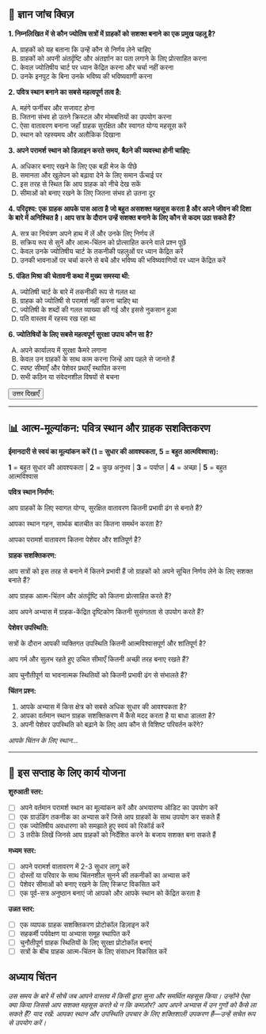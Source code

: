 ## 📝 ज्ञान जांच क्विज़ {.quiz-title}

::: {.quiz-box}
**1. निम्नलिखित में से कौन ज्योतिष सत्रों में ग्राहकों को सशक्त बनाने का एक प्रमुख पहलू है?**

A) ग्राहकों को यह बताना कि उन्हें कौन से निर्णय लेने चाहिए  
B) ग्राहकों को अपनी अंतर्दृष्टि और अंतर्ज्ञान का पता लगाने के लिए प्रोत्साहित करना  
C) केवल ज्योतिषीय चार्ट पर ध्यान केंद्रित करना और चर्चा नहीं करना  
D) उनके इनपुट के बिना उनके भविष्य की भविष्यवाणी करना

**2. पवित्र स्थान बनाने का सबसे महत्वपूर्ण तत्व है:**

A) महंगे फर्नीचर और सजावट होना  
B) जितना संभव हो उतने क्रिस्टल और मोमबत्तियों का उपयोग करना  
C) ऐसा वातावरण बनाना जहाँ ग्राहक सुरक्षित और स्वागत योग्य महसूस करें  
D) स्थान को रहस्यमय और अलौकिक दिखाना

**3. अपने परामर्श स्थान को डिज़ाइन करते समय, बैठने की व्यवस्था होनी चाहिए:**

A) अधिकार बनाए रखने के लिए एक बड़ी मेज के पीछे  
B) समानता और खुलेपन को बढ़ावा देने के लिए समान ऊँचाई पर  
C) इस तरह से स्थित कि आप ग्राहक को नीचे देख सकें  
D) सीमाओं को बनाए रखने के लिए जितना संभव हो उतना दूर

**4. परिदृश्य: एक ग्राहक आपके पास आता है जो बहुत असशक्त महसूस करता है और अपने जीवन की दिशा के बारे में अनिश्चित है। आप सत्र के दौरान उन्हें सशक्त बनाने के लिए कौन से कदम उठा सकते हैं?**

A) सत्र का नियंत्रण अपने हाथ में लें और उनके लिए निर्णय लें  
B) सक्रिय रूप से सुनें और आत्म-चिंतन को प्रोत्साहित करने वाले प्रश्न पूछें  
C) केवल उनके ज्योतिषीय चार्ट के तकनीकी पहलुओं पर ध्यान केंद्रित करें  
D) उनकी भावनाओं पर चर्चा करने से बचें और भविष्य की भविष्यवाणियों पर ध्यान केंद्रित करें

**5. पंडित मिश्रा की चेतावनी कथा में मुख्य समस्या थी:**

A) ज्योतिषी चार्ट के बारे में तकनीकी रूप से गलत था  
B) ग्राहक को ज्योतिषी से परामर्श नहीं करना चाहिए था  
C) ज्योतिषी के शब्दों की गलत व्याख्या की गई और इससे नुकसान हुआ  
D) पति वास्तव में रहस्य रख रहा था

**6. ज्योतिषियों के लिए सबसे महत्वपूर्ण सुरक्षा उपाय कौन सा है?**

A) अपने कार्यालय में सुरक्षा कैमरे लगाना  
B) केवल उन ग्राहकों के साथ काम करना जिन्हें आप पहले से जानते हैं  
C) स्पष्ट सीमाएँ और पेशेवर प्रथाएँ स्थापित करना  
D) सभी कठिन या संवेदनशील विषयों से बचना

<button onclick="toggleAnswers()" class="show-answers-btn">उत्तर दिखाएँ</button>

::: {.answers-content style="display: none;"}
**उत्तर कुंजी:** 1-B, 2-C, 3-B, 4-B, 5-C, 6-C
:::
:::

---

## 📊 आत्म-मूल्यांकन: पवित्र स्थान और ग्राहक सशक्तिकरण

::: {.assessment-box}

**ईमानदारी से स्वयं का मूल्यांकन करें (1 = सुधार की आवश्यकता, 5 = बहुत आत्मविश्वास):**

::: {.rating-scale}
**1** = बहुत सुधार की आवश्यकता | **2** = कुछ अनुभव | **3** = पर्याप्त | **4** = अच्छा | **5** = बहुत आत्मविश्वास
:::

**पवित्र स्थान निर्माण:**

आप ग्राहकों के लिए स्वागत योग्य, सुरक्षित वातावरण कितनी प्रभावी ढंग से बनाते हैं?

आपका स्थान गहन, सार्थक बातचीत का कितना समर्थन करता है?

आपका परामर्श वातावरण कितना पेशेवर और शांतिपूर्ण है?

**ग्राहक सशक्तिकरण:**

आप सत्रों को इस तरह से बनाने में कितने प्रभावी हैं जो ग्राहकों को अपने सूचित निर्णय लेने के लिए सशक्त बनाते हैं?

आप ग्राहक आत्म-चिंतन और अंतर्दृष्टि को कितना प्रोत्साहित करते हैं?

आप अपने अभ्यास में ग्राहक-केंद्रित दृष्टिकोण कितनी सुसंगतता से उपयोग करते हैं?

**पेशेवर उपस्थिति:**

सत्रों के दौरान आपकी व्यक्तिगत उपस्थिति कितनी आत्मविश्वासपूर्ण और शांतिपूर्ण है?

आप गर्म और सुलभ रहते हुए उचित सीमाएँ कितनी अच्छी तरह बनाए रखते हैं?

आप चुनौतीपूर्ण या भावनात्मक स्थितियों को कितनी प्रभावी ढंग से संभालते हैं?

**चिंतन प्रश्न:**

1. आपके अभ्यास में किस क्षेत्र को सबसे अधिक सुधार की आवश्यकता है?
2. आपका वर्तमान स्थान ग्राहक सशक्तिकरण में कैसे मदद करता है या बाधा डालता है?
3. अपनी पेशेवर उपस्थिति को बढ़ाने के लिए आप कौन से विशिष्ट परिवर्तन करेंगे?

::: {.writing-space}
*आपके चिंतन के लिए स्थान...*
:::

:::

---

## 🎯 इस सप्ताह के लिए कार्य योजना

::: {.action-box}

**शुरुआती स्तर:**

- [ ] अपने वर्तमान परामर्श स्थान का मूल्यांकन करें और अभयारण्य ऑडिट का उपयोग करें
- [ ] एक ग्राउंडिंग तकनीक का अभ्यास करें जिसे आप ग्राहकों के साथ उपयोग कर सकते हैं
- [ ] एक ज्योतिषीय अवधारणा को समझाते हुए स्वयं को रिकॉर्ड करें
- [ ] 3 तरीके लिखें जिनसे आप ग्राहकों को निर्देशित करने के बजाय सशक्त बना सकते हैं

**मध्यम स्तर:**

- [ ] अपने परामर्श वातावरण में 2-3 सुधार लागू करें
- [ ] दोस्तों या परिवार के साथ चिंतनशील सुनने की तकनीकों का अभ्यास करें
- [ ] पेशेवर सीमाओं को बनाए रखने के लिए स्क्रिप्ट विकसित करें
- [ ] एक पूर्व-सत्र अनुष्ठान बनाएं जो आपको और आपके स्थान को केंद्रित करता है

**उन्नत स्तर:**

- [ ] एक व्यापक ग्राहक सशक्तिकरण प्रोटोकॉल डिज़ाइन करें
- [ ] सहकर्मी पर्यवेक्षण या अभ्यास समूह स्थापित करें
- [ ] चुनौतीपूर्ण ग्राहक स्थितियों के लिए सुरक्षा प्रोटोकॉल बनाएं
- [ ] सत्रों के बीच ग्राहक आत्म-चिंतन के लिए संसाधन विकसित करें
:::

## **अध्याय चिंतन**
*उस समय के बारे में सोचें जब आपने वास्तव में किसी द्वारा सुना और समर्थित महसूस किया। उन्होंने ऐसा क्या किया जिससे आप सशक्त महसूस करते थे न कि कमज़ोर? आप अपने अभ्यास में उन गुणों को कैसे ला सकते हैं? याद रखें: आपका स्थान और उपस्थिति उपचार के लिए शक्तिशाली उपकरण हैं—उन्हें सचेत रूप से उपयोग करें।*

<script src="../../../scripts/quiz-interactions.js"></script>
